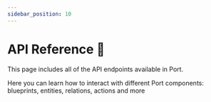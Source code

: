 ```yaml
---
sidebar_position: 10
---
```



# API Reference 🧪

This page includes all of the API endpoints available in Port.

Here you can learn how to interact with different Port components: blueprints, entities, relations, actions and more

<ApiDocMdx id="port-api" />
